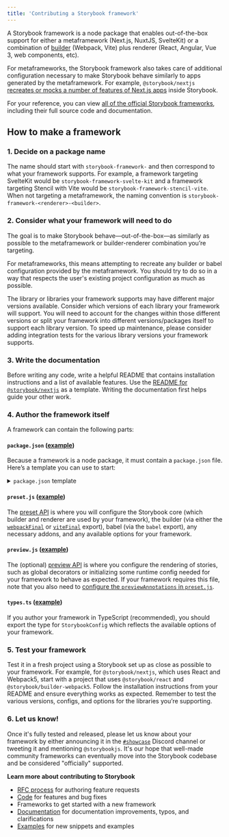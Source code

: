 ```yaml
---
title: 'Contributing a Storybook framework'
---
```


A Storybook framework is a node package that enables out-of-the-box support for either a metaframework (Next.js, NuxtJS, SvelteKit) or a combination of [builder](../builders/index.md) (Webpack, Vite) plus renderer (React, Angular, Vue 3, web components, etc).

For metaframeworks, the Storybook framework also takes care of additional configuration necessary to make Storybook behave similarly to apps generated by the metaframework. For example, `@storybook/nextjs` [recreates or mocks a number of features of Next.js apps](https://github.com/storybookjs/storybook/blob/next/code/frameworks/nextjs/README.md#supported-features) inside Storybook.

For your reference, you can view [all of the official Storybook frameworks](https://github.com/storybookjs/storybook/tree/next/code/frameworks), including their full source code and documentation.

## How to make a framework

### 1. Decide on a package name

The name should start with `storybook-framework-` and then correspond to what your framework supports. For example, a framework targeting SvelteKit would be `storybook-framework-svelte-kit` and a framework targeting Stencil with Vite would be `storybook-framework-stencil-vite`. When not targeting a metaframework, the naming convention is `storybook-framework-<renderer>-<builder>`.

### 2. Consider what your framework will need to do

The goal is to make Storybook behave—out-of-the-box—as similarly as possible to the metaframework or builder-renderer combination you’re targeting.

For metaframeworks, this means attempting to recreate any builder or babel configuration provided by the metaframework. You should try to do so in a way that respects the user's existing project configuration as much as possible.

The library or libraries your framework supports may have different major versions available. Consider which versions of each library your framework will support. You will need to account for the changes within those different versions or split your framework into different versions/packages itself to support each library version. To speed up maintenance, please consider adding integration tests for the various library versions your framework supports.

### 3. Write the documentation

Before writing any code, write a helpful README that contains installation instructions and a list of available features. Use the [README for `@storybook/nextjs`](https://github.com/storybookjs/storybook/blob/next/code/frameworks/nextjs/README.md) as a template. Writing the documentation first helps guide your other work.

### 4. Author the framework itself

A framework can contain the following parts:

#### `package.json` ([example](https://github.com/storybookjs/storybook/blob/next/code/frameworks/nextjs/package.json))

Because a framework is a node package, it must contain a `package.json` file. Here’s a template you can use to start:

<details>
  <summary><code>package.json</code> template</summary>

  ```json
  {
    "name": "<your-framework-name>",
    "version": "1.0.0",
    "description": "Storybook for <meta-framework-name> or <renderer> & <builder>",
    "keywords": [
      "Storybook",
      "<meta-framework-name>",
      "<renderer>",
      "<builder>",
      "<anything>",
      "<else>",
      "<relevant>"
    ],
    "homepage": "<your package's homepage>",
    "bugs": {
      "url": "https://github.com/<your-org>/<your-repo>/issues"
    },
    "repository": {
      "type": "git",
      "url": "https://github.com/<your-org>/<your-repo>.git",
      "directory": "<path/to/your/framework>"
    },
    "license": "MIT",
    "exports": {
      ".": {
        "types": "./dist/index.d.ts",
        "require": "./dist/index.js",
        "import": "./dist/index.mjs"
      },
      "./preset": {
        "types": "./dist/preset.d.ts",
        "require": "./dist/preset.js",
        "import": "./dist/preset.mjs"
      },
      "./preview.js": {
        "types": "./dist/preview.d.ts",
        "require": "./dist/preview.js",
        "import": "./dist/preview.mjs"
      },
      "./package.json": "./package.json"
    },
    "main": "dist/index.js",
    "module": "dist/index.mjs",
    "types": "dist/index.d.ts",
    "files": ["dist/**/*", "types/**/*", "README.md", "*.js", "*.d.ts"],
    "scripts": {
      "check": "tsc --noEmit",
      "test": "..."
    },
    "dependencies": {
      "@storybook/manager-api": "^7.0.0",
      "@storybook/core-common": "^7.0.0",
      "@storybook/node-logger": "^7.0.0",
      "@storybook/<builder>": "^7.0.0",
      "@storybook/<renderer>": "^7.0.0"
    },
    "devDependencies": {
      "typescript": "x.x.x",
      "<meta-framework>": "^x.x.x",
      "<builder>": "^x.x.x"
    },
    "peerDependencies": {
      "@storybook/addon-actions": "^7.0.0",
      "<meta-framework>": "^x.x.x || ^x.x.x",
      "<renderer>": "^x.x.x || ^x.x.x",
      "<builder>": "^x.x.x"
    },
    "engines": {
      "node": ">=18.0.0"
    },
    "publishConfig": {
      "access": "public"
    }
  }
  ```

  A few notes on some of those properties:

  * `exports`: The root, `./preset`, and `package.json` exports are required. If your framework has a `preview.js`, then that is required as well.
  * `types`: We strongly encourage you to author your framework in TypeScript and distribute the types.
  * `dependencies` and `devDependencies`: These are just examples. Yours may look quite different.
  * `peerDependencies`: If your framework provides support for multiple versions of the libraries you’re targeting, be sure that is represented here.
</details>

#### `preset.js` ([example](https://github.com/storybookjs/storybook/blob/next/code/frameworks/nextjs/src/preset.ts))

The [preset API](../addons/writing-presets) is where you will configure the Storybook core (which builder and renderer are used by your framework), the builder (via either the [`webpackFinal`](../builders/webpack#extending-storybooks-webpack-config) or [`viteFinal`](../builders/vite#configuration) export), babel (via the `babel` export), any necessary addons, and any available options for your framework.

#### `preview.js` ([example](https://github.com/storybookjs/storybook/blob/next/code/frameworks/nextjs/src/preview.tsx))

The (optional) [preview API](../configure/index.md#configure-story-rendering) is where you configure the rendering of stories, such as global decorators or initializing some runtime config needed for your framework to behave as expected. If your framework requires this file, note that you also need to [configure the `previewAnnotations` in `preset.js`](https://github.com/storybookjs/storybook/blob/next/code/frameworks/nextjs/src/preset.ts#L71-L74).

#### `types.ts` ([example](https://github.com/storybookjs/storybook/blob/next/code/frameworks/nextjs/src/types.ts))

If you author your framework in TypeScript (recommended), you should export the type for `StorybookConfig` which reflects the available options of your framework.

### 5. Test your framework

Test it in a fresh project using a Storybook set up as close as possible to your framework. For example, for `@storybook/nextjs`, which uses React and Webpack5, start with a project that uses `@storybook/react` and `@storybook/builder-webpack5`. Follow the installation instructions from your README and ensure everything works as expected. Remember to test the various versions, configs, and options for the libraries you’re supporting.

### 6. Let us know!

Once it's fully tested and released, please let us know about your framework by either announcing it in the [`#showcase`](https://discord.com/channels/486522875931656193/1048740936953376859) Discord channel or tweeting it and mentioning `@storybookjs`. It's our hope that well-made community frameworks can eventually move into the Storybook codebase and be considered "officially" supported.

**Learn more about contributing to Storybook**

* [RFC process](./RFC.md) for authoring feature requests
* [Code](./code.md) for features and bug fixes
* Frameworks to get started with a new framework
* [Documentation](./documentation-updates.md) for documentation improvements, typos, and clarifications
* [Examples](./new-snippets.md) for new snippets and examples
